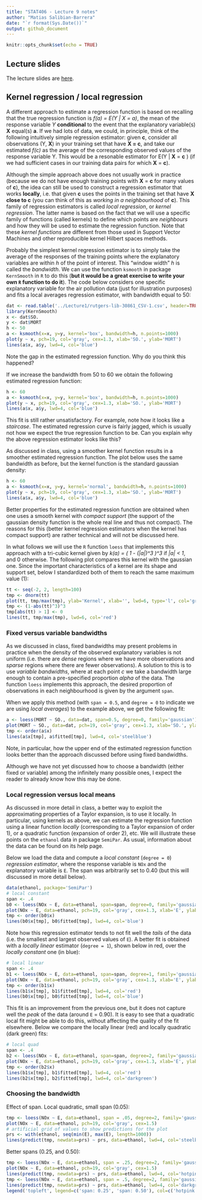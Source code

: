 ```yaml
---
title: "STAT406 - Lecture 9 notes"
author: "Matias Salibian-Barrera"
date: "`r format(Sys.Date())`"
output: github_document
---
```


```r
knitr::opts_chunk$set(echo = TRUE)
```


## Lecture slides

The lecture slides are [here](STAT406-17-lecture-9-preliminary.pdf).

## Kernel regression / local regression 

A different approach to estimate a regression function is
based on recalling that the  true regression function 
is *f(a) = E(Y | X = a)*, the mean of the response variable *Y* **conditional**
to the event that the explanatory variable(s) **X** equal(s) **a**. If we
had lots of data, we could, in principle, think of the following 
intuitively simple regression estimator: given **c**, consider all 
observations (Y, **X**) in your training set that have **X = c**, and take
our estimated *f(c)* as 
the average of the corresponding observed values of the response variable
Y. This would be a resonable estimator for E(Y | **X** = **c** ) (if 
we had sufficient cases in our training data pairs for which **X** = **c**).

Although the simple approach above does not usually work in practice (because
we do not have enough training points with **X** = **c** for many values of **c**), 
the idea can still be used to construct a regression estimator that works
**locally**, i.e. that given **c** uses the points in the training set
that have **X close to c** (you can think of this as *working in a neighbourhood* of
**c**). This family of regression estimators is called
*local regression*, or *kernel regression*. The latter name is based 
on the fact that we will use a specific
family of functions (called kernels) to define which points 
are *neighbours* and 
how they will be used to estimate the regression function.
Note that these *kernel functions* are different from those used in
Support Vector Machines and other reproducible kernel Hilbert spaces methods.

Probably the simplest kernel regression estimator is to simply take
the average of the responses of the training points where the explanatory
variables are within *h* of the point of interest. This "window width" *h*
is called the *bandwidth*. We can use the function
`ksmooth` in package `KernSmooth` in `R` to do this (**but it would be 
a great exercise to write your own `R` function to do it**). The code below
considers one specific explanatory variable for the air pollution data 
(just for illustration purposes) and fits a local averages regression
estimator, with bandwidth equal to 50:

```r
dat <- read.table('../Lecture1/rutgers-lib-30861_CSV-1.csv', header=TRUE, sep=',')
library(KernSmooth)
x <- dat$SO.
y <- dat$MORT
h <- 50
a <- ksmooth(x=x, y=y, kernel='box', bandwidth=h, n.points=1000)
plot(y ~ x, pch=19, col='gray', cex=1.3, xlab='SO.', ylab='MORT')
lines(a$x, a$y, lwd=4, col='blue')
```

Note the gap in the estimated regression function. Why do you think
this happened? 

If we increase the bandwidth from 50 to 60 we obtain the following estimated
regression function:

```r
h <- 60
a <- ksmooth(x=x, y=y, kernel='box', bandwidth=h, n.points=1000)
plot(y ~ x, pch=19, col='gray', cex=1.3, xlab='SO.', ylab='MORT')
lines(a$x, a$y, lwd=4, col='blue')
```

This fit is still rather unsatisfactory. For example, note 
how it looks like a *staircase*. The estimated regression curve
is fairly jagged, which is usually not how we expect the true regression
function to be. Can you explain why the above regression estimator looks like this? 

As discussed in class, using a smoother kernel function 
results in a smoother estimated regression function. The plot
below uses the same bandwidth as before, but the kernel function is
the standard gaussian density:

```r
h <- 60
a <- ksmooth(x=x, y=y, kernel='normal', bandwidth=h, n.points=1000)
plot(y ~ x, pch=19, col='gray', cex=1.3, xlab='SO.', ylab='MORT')
lines(a$x, a$y, lwd=4, col='blue')
```

Better properties for the estimated regression function are obtained 
when one uses a smooth kernel with *compact support* (the support of
the gaussian density function is the whole real line and thus not
compact). The reasons for this (better kernel regression estimators
when the kernel has compact support) are rather technical and will
not be discussed here. 

In what follows we will use the `R` function `loess`
that implements this approach with a tri-cubic 
kernel given by *k(a) = ( 1 - (|a|)^3 )^3* if *|a| < 1*, and 0 otherwise.
The following plot compares this kernel with the gaussian one. 
Since the important characteristics of a kernel are its shape and support set, 
below I standardized both of them to reach the same maximum value (1): 

```r
tt <- seq(-2, 2, length=100)
tmp <- dnorm(tt)
plot(tt, tmp/max(tmp), ylab='Kernel', xlab='', lwd=6, type='l', col='gray40', ylim=c(0,1))
tmp <- (1-abs(tt)^3)^3
tmp[abs(tt) > 1] <- 0
lines(tt, tmp/max(tmp), lwd=6, col='red')
```

### Fixed versus variable bandwidths

As we discussed in class, fixed bandwidths may present problems in practice
when the density of the observed explanatory variables is not uniform 
(i.e. there are *dense* regions where we have more observations and 
*sparse* regions where there are fewer observations). A solution 
to this is to use *variable bandwidths*, where at each point *c* we 
take a bandwidth large enough to contain a pre-specified proportion
*alpha* of the data. The function `loess` implements this approach, 
the desired proportion of observations in each neighbourhood is given
by the argument `span`. 

When we apply this method (with `span = 0.5`, and `degree = 0` to indicate
we are using *local averages*) to the example above, we get the following
fit:

```r
a <- loess(MORT ~ SO., data=dat, span=0.5, degree=0, family='gaussian')
plot(MORT ~ SO., data=dat, pch=19, col='gray', cex=1.3, xlab='SO.', ylab='MORT')
tmp <- order(a$x)
lines(a$x[tmp], a$fitted[tmp], lwd=4, col='steelblue')
```

Note, in particular, how the upper end of the estimated regression function
looks better than the approach discussed before using fixed bandwidths. 

Although we have not yet discussed how to choose a bandwidth (either fixed
or variable) among the infinitely many possible ones, I expect the reader
to already know how this may be done. 

### Local regression versus local means

As discussed in more detail in class, a better way to exploit the
approximating properties of a Taylor expansion, is to use it locally.
In particular, using kernels as above, we can estimate the regression
function using a linear function *locally* (corresponding to a 
Taylor expansion of order 1), or a quadratic function (expansion of
order 2), etc. We will illustrate these points on  the `ethanol`
data in package `SemiPar`. As usual, information about the data
can be found on its help page. 

Below we load the data and compute a *local constant* (`degree = 0`) *regression 
estimator*, where the response variable is `NOx` and the explanatory variable is 
`E`. The span was arbitrarily set to 0.40 (but this will discussed in 
more detail below). 

```r
data(ethanol, package='SemiPar')
# local constant
span <- .4
b0 <- loess(NOx ~ E, data=ethanol, span=span, degree=0, family='gaussian')
plot(NOx ~ E, data=ethanol, pch=19, col='gray', cex=1.3, xlab='E', ylab='NOx')
tmp <- order(b0$x)
lines(b0$x[tmp], b0$fitted[tmp], lwd=4, col='blue')
```

Note how this regression estimator tends to not fit well the *tails* of the data
(i.e. the smallest and largest observed values of `E`). A better fit
is obtained with a *locally linear* estimator (`degree = 1`), shown below in red, over the
*locally constant* one (in blue):

```r
# local linear
span <- .4
b1 <- loess(NOx ~ E, data=ethanol, span=span, degree=1, family='gaussian')
plot(NOx ~ E, data=ethanol, pch=19, col='gray', cex=1.3, xlab='E', ylab='NOx')
tmp <- order(b1$x)
lines(b1$x[tmp], b1$fitted[tmp], lwd=4, col='red')
lines(b0$x[tmp], b0$fitted[tmp], lwd=4, col='blue')
```

This fit is an improvement from the previous one, but it does not
capture well the *peak* of the data (around `E` = 0.90). It is easy to see that
a quadratic local fit might be able to do this, without affecting the
quality of the fit elsewhere. Below we compare the locally linear (red) and
locally quadratic (dark green) fits:

```r
# local quad
span <- .4
b2 <- loess(NOx ~ E, data=ethanol, span=span, degree=2, family='gaussian')
plot(NOx ~ E, data=ethanol, pch=19, col='gray', cex=1.3, xlab='E', ylab='NOx')
tmp <- order(b2$x)
lines(b1$x[tmp], b1$fitted[tmp], lwd=4, col='red')
lines(b2$x[tmp], b2$fitted[tmp], lwd=4, col='darkgreen')
```

### Choosing the bandwidth

Effect of span. Local quadratic, small span (0.05):

```r
tmp <- loess(NOx ~ E, data=ethanol, span = .05, degree=2, family='gaussian')
plot(NOx ~ E, data=ethanol, pch=19, col='gray', cex=1.5)
# artificial grid of values to show predictions for the plot
prs <- with(ethanol, seq(min(E), max(E), length=1000))
lines(predict(tmp, newdata=prs) ~ prs, data=ethanol, lwd=4, col='steelblue')
```

Better spans (0.25, and 0.50):

```r
tmp <- loess(NOx ~ E, data=ethanol, span = .25, degree=2, family='gaussian')
plot(NOx ~ E, data=ethanol, pch=19, col='gray', cex=1.5)
lines(predict(tmp, newdata=prs) ~ prs, data=ethanol, lwd=4, col='hotpink')
tmp <- loess(NOx ~ E, data=ethanol, span = .5, degree=2, family='gaussian')
lines(predict(tmp, newdata=prs) ~ prs, data=ethanol, lwd=4, col='darkgreen')
legend('topleft', legend=c('span: 0.25', 'span: 0.50'), col=c('hotpink', 'darkgreen'), lwd=4)
```

<!-- Effect of the degree, now quadratic: -->

<!-- ```{r kernel3, fig.width=5, fig.height=5, message=FALSE, warning=FALSE} -->
<!-- tmp <- loess(NOx ~ E, data=ethanol, span = .5, degree=2, family='gaussian') -->
<!-- plot(NOx ~ E, data=ethanol, pch=19, col='gray', cex=1.5) -->
<!-- lines(predict(tmp, newdata=prs) ~ prs, data=ethanol, lwd=4, col='blue') -->
<!-- ``` -->

<!-- Now quadratic, span = 0.20 -->

<!-- ```{r kernel4, fig.width=5, fig.height=5, message=FALSE, warning=FALSE} -->
<!-- tmp <- loess(NOx ~ E, data=ethanol, span = .2, degree=2, family='gaussian') -->
<!-- plot(NOx ~ E, data=ethanol, pch=19, col='gray', cex=1.5) -->
<!-- lines(predict(tmp)[order(E)] ~ sort(E), data=ethanol, lwd=4, col='steelblue') -->
<!-- lines(predict(tmp, newdata=prs) ~ prs, data=ethanol, lwd=2, col='red2') -->
<!-- ``` -->

<!-- Kinks are artifact of sparsity of data -->




